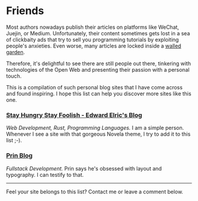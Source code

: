 
<AdobeFont />
<GithubCorner url="https://github.com/yujinyan/blog" />
<Helmet htmlAttributes={{ lang: "en" }} />
<Layout location="friends">

  # Friends

  Most authors nowadays publish their articles on platforms like WeChat, Juejin, or Medium.
  Unfortunately, their content sometimes gets lost in a sea of clickbaity ads
  that try to sell you programming tutorials by exploiting people's anxieties.
  Even worse, many articles are locked inside a [walled garden](https://en.wikipedia.org/wiki/Closed_platform).

  Therefore, it's delightful to see there are still people out there,
  tinkering with technologies of the Open Web and presenting their passion with a personal touch.

  This is a compilation of such personal blog sites that I have come across and found inspiring.
  I hope this list can help you discover more sites like this one.

  ### [Stay Hungry Stay Foolish - Edward Elric's Blog](https://edward40.com/)
  *Web Development, Rust, Programming Languages.*
  I am a simple person. Whenever I see a site with that gorgeous Novela theme, 
  I try to add it to this list ;-).

  ### [Prin Blog](https://printempw.github.io/friends/)
  *Fullstack Development.*
  Prin says he's obsessed with layout and typography. I can testify to that.

  ***

  Feel your site belongs to this list? Contact me or leave a comment below.

  <UtterancesComments issueId={46} />
</Layout>
